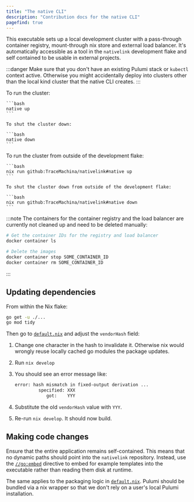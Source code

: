 ```yaml
---
title: "The native CLI"
description: "Contribution docs for the native CLI"
pagefind: true
---
```


This executable sets up a local development cluster with a pass-through
container registry, mount-through nix store and external load balancer. It's
automatically accessible as a tool in the `nativelink` development flake and
self contained to be usable in external projects.

:::danger
Make sure that you don't have an existing Pulumi stack or `kubectl` context
active. Otherwise you might accidentally deploy into clusters other than the
local kind cluster that the native CLI creates.
:::


<Tabs syncKey="deployment">
  <TabItem label="NativeLink nix flake">
    To run the cluster:

    ```bash
    native up
    ```

    To shut the cluster down:

    ```bash
    native down
    ```
  </TabItem>
  <TabItem label="Standalone invocation">
    To run the cluster from outside of the development flake:

    ```bash
    nix run github:TraceMachina/nativelink#native up
    ```

    To shut the cluster down from outside of the development flake:

    ```bash
    nix run github:TraceMachina/nativelink#native down
    ```
  </TabItem>
</Tabs>

:::note
The containers for the container registry and the load balancer are currently
not cleaned up and need to be deleted manually:

```bash
# Get the container IDs for the registry and load balancer
docker container ls
```
```bash
# Delete the images
docker container stop SOME_CONTAINER_ID
docker container rm SOME_CONTAINER_ID
```
:::

## Updating dependencies

From within the Nix flake:

```bash
go get -u ./...
go mod tidy
```

Then go to [`default.nix`](https://github.com/TraceMachina/nativelink/blob/main/native-cli/default.nix)
and adjust the `vendorHash` field:


<Steps>

1. Change one character in the hash to invalidate it. Otherwise nix would
   wrongly reuse locally cached go modules the package updates.
2. Run `nix develop`
3. You should see an error message like:

    ```txt
    error: hash mismatch in fixed-output derivation ...
             specified: XXX
                got:    YYY
    ```

4. Substitute the old `vendorHash` value with `YYY`.
5. Re-run `nix develop`. It should now build.

</Steps>

## Making code changes

Ensure that the entire application remains self-contained. This means that no
dynamic paths should point into the `nativelink` repository. Instead, use the
[`//go:embed`](https://pkg.go.dev/embed) directive to embed for example
templates into the executable rather than reading them disk at runtime.

The same applies to the packaging logic in [`default.nix`](https://github.com/TraceMachina/nativelink/blob/main/native-cli/default.nix).
Pulumi should be bundled via a nix wrapper so that we don't rely on a user's
local Pulumi installation.
